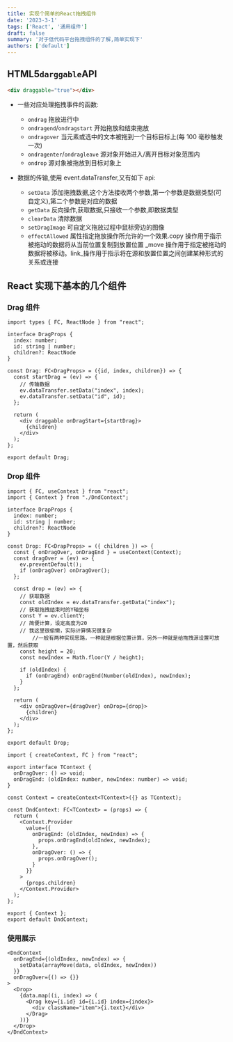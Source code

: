 ```yaml
---
title: 实现个简单的React拖拽组件
date: '2023-3-1'
tags: ['React', '通用组件']
draft: false
summary: '对于低代码平台拖拽组件的了解,简单实现下'
authors: ['default']
---
```


## HTML5`darggable`API

```html
<div draggable="true"></div>
```

- 一些对应处理拖拽事件的函数:

  - `ondrag` 拖放进行中
  - `ondragend`/`ondragstart` 开始拖放和结束拖放
  - `ondragover` 当元素或选中的文本被拖到一个目标目标上(每 100 毫秒触发一次)
  - `ondragenter`/`ondragleave` 源对象开始进入/离开目标对象范围内
  - `ondrop` 源对象被拖放到目标对象上

- 数据的传输,使用 event.dataTransfer,又有如下 api:
  - `setData` 添加拖拽数据,这个方法接收两个参数,第一个参数是数据类型(可自定义),第二个参数是对应的数据
  - `getData` 反向操作,获取数据,只接收一个参数,即数据类型
  - `clearData` 清除数据
  - `setDragImage` 可自定义拖放过程中鼠标旁边的图像
  - `effectAllowed` 属性指定拖放操作所允许的一个效果.copy 操作用于指示被拖动的数据将从当前位置复制到放置位置 \_move 操作用于指定被拖动的数据将被移动。link\_操作用于指示将在源和放置位置之间创建某种形式的关系或连接

## React 实现下基本的几个组件

### Drag 组件

```tsx:Drag.tsx
import types { FC, ReactNode } from "react";

interface DragProps {
  index: number;
  id: string | number;
  children?: ReactNode
}

const Drag: FC<DragProps> = ({id, index, children}) => {
  const startDrag = (ev) => {
    // 传输数据
    ev.dataTransfer.setData("index", index);
    ev.dataTransfer.setData("id", id);
  };

  return (
    <div draggable onDragStart={startDrag}>
      {children}
    </div>
  );
};

export default Drag;
```

### Drop 组件

```tsx:Drop.tsx
import { FC, useContext } from "react";
import { Context } from "./DndContext";

interface DrapProps {
  index: number;
  id: string | number;
  children?: ReactNode
}

const Drop: FC<DrapProps> = ({ children }) => {
  const { onDragOver, onDragEnd } = useContext(Context);
  const dragOver = (ev) => {
    ev.preventDefault();
    if (onDragOver) onDragOver();
  };

  const drop = (ev) => {
    // 获取数据
    const oldIndex = ev.dataTransfer.getData("index");
    // 获取拖拽结束时的Y轴坐标
    const Y = ev.clientY;
    // 简便计算，设定高度为20
    // 我这里很偷懒，实际计算情况很复杂
		//一般有两种实现思路，一种就是根据位置计算，另外一种就是给拖拽源设置可放置，然后获取
    const height = 20;
    const newIndex = Math.floor(Y / height);

    if (oldIndex) {
      if (onDragEnd) onDragEnd(Number(oldIndex), newIndex);
    }
  };

  return (
    <div onDragOver={dragOver} onDrop={drop}>
      {children}
    </div>
  );
};

export default Drop;
```

```tsx:DndContext.tsx
import { createContext, FC } from "react";

export interface TContext {
  onDragOver: () => void;
  onDragEnd: (oldIndex: number, newIndex: number) => void;
}

const Context = createContext<TContext>({} as TContext);

const DndContext: FC<TContext> = (props) => {
  return (
    <Context.Provider
      value={{
        onDragEnd: (oldIndex, newIndex) => {
          props.onDragEnd(oldIndex, newIndex);
        },
        onDragOver: () => {
          props.onDragOver();
        }
      }}
    >
      {props.children}
    </Context.Provider>
  );
};

export { Context };
export default DndContext;
```

### 使用展示

```tsx
<DndContext
  onDragEnd={(oldIndex, newIndex) => {
    setData(arrayMove(data, oldIndex, newIndex))
  }}
  onDragOver={() => {}}
>
  <Drop>
    {data.map((i, index) => (
      <Drag key={i.id} id={i.id} index={index}>
        <div className="item">{i.text}</div>
      </Drag>
    ))}
  </Drop>
</DndContext>
```
